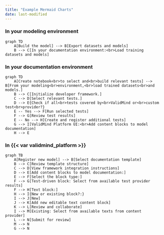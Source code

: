 ```yaml
---
title: "Example Mermaid Charts"
date: last-modified
---
```


### In your modeling environment

```mermaid
graph TD
    A[Build the model] --> B[Export datasets and models]
    B --> C[In your documentation environment:<br>Load training datasets and models]
```

### In your documentation environment

<!-- Using the variable in a Mermaid chart messes up the output  -->

```mermaid
graph TD
    A[Create notebook<br>to select and<br>build relevant tests] --> B[From your modeling<br>environment,<br>load trained datasets<br>and models.]
    B --> C[Initialize developer framework.]
    C --> D[Select relevant tests.]
    D --> E{Check if all<br>tests covered by<br>ValidMind or<br>custom test<br>provider?}
    E -- Yes --> F[Run selected tests]
    F --> G[Review test results]
    E -- No --> H[Create and register additional tests]
    G --> I[ValidMind Platform UI:<br>Add content blocks to model documentation]
    H --> E
```

### In {{< var validmind_platform >}}

```mermaid
graph TB
    A[Register new model] --> B[Select documentation template]
    B --> C[Review template structure]
    C --> D[View framework integration instructions]
    D --> E[Add content blocks to model documentation:]
    E --> F[Select the block type:]
    F --> G[Test-driven block: Select from available test provider results]
    F --> H[Text block:]
    H --> I{New or existing block?:}
    I --> J[New]
    J --> K[Add new editable text content block]
    K --> L[Review and collaborate]
    I --> M[Existing: Select from available texts from content provider]
    L --> N[Submit for review]
    M --> N
    G --> N
```